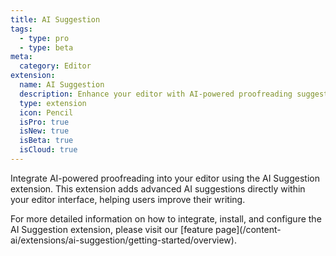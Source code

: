 ```yaml
---
title: AI Suggestion
tags:
  - type: pro
  - type: beta
meta:
  category: Editor
extension:
  name: AI Suggestion
  description: Enhance your editor with AI-powered proofreading suggestions.
  type: extension
  icon: Pencil
  isPro: true
  isNew: true
  isBeta: true
  isCloud: true
---
```



Integrate AI-powered proofreading into your editor using the AI Suggestion extension. This extension adds advanced AI suggestions directly within your editor interface, helping users improve their writing.

<Callout title="More details" variant="hint">
  For more detailed information on how to integrate, install, and configure the AI Suggestion
  extension, please visit our [feature
  page](/content-ai/extensions/ai-suggestion/getting-started/overview).
</Callout>

<CodeDemo isPro path="/Extensions/AiSuggestion" />

